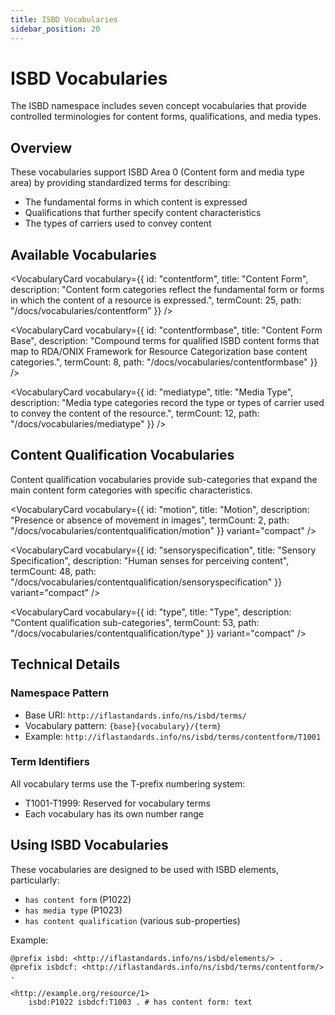 ```yaml
---
title: ISBD Vocabularies
sidebar_position: 20
---
```


# ISBD Vocabularies

The ISBD namespace includes seven concept vocabularies that provide controlled terminologies for content forms, qualifications, and media types.

## Overview

These vocabularies support ISBD Area 0 (Content form and media type area) by providing standardized terms for describing:
- The fundamental forms in which content is expressed
- Qualifications that further specify content characteristics
- The types of carriers used to convey content

## Available Vocabularies

<VocabularyCard
  vocabulary={{
    id: "contentform",
    title: "Content Form",
    description: "Content form categories reflect the fundamental form or forms in which the content of a resource is expressed.",
    termCount: 25,
    path: "/docs/vocabularies/contentform"
  }}
/>

<VocabularyCard
  vocabulary={{
    id: "contentformbase",
    title: "Content Form Base",
    description: "Compound terms for qualified ISBD content forms that map to RDA/ONIX Framework for Resource Categorization base content categories.",
    termCount: 8,
    path: "/docs/vocabularies/contentformbase"
  }}
/>

<VocabularyCard
  vocabulary={{
    id: "mediatype",
    title: "Media Type",
    description: "Media type categories record the type or types of carrier used to convey the content of the resource.",
    termCount: 12,
    path: "/docs/vocabularies/mediatype"
  }}
/>

## Content Qualification Vocabularies

<div style={{ background: '#f8f9fa', padding: '20px', borderRadius: '8px', marginTop: '32px', marginBottom: '24px' }}>
  <p style={{ margin: 0, color: '#666' }}>
    Content qualification vocabularies provide sub-categories that expand the main content form categories with specific characteristics.
  </p>
</div>

<div style={{ display: 'grid', gridTemplateColumns: 'repeat(auto-fill, minmax(280px, 1fr))', gap: '16px' }}>
  <VocabularyCard
    vocabulary={{
      id: "dimensionality",
      title: "Dimensionality",
      description: "Number of spatial dimensions in image content",
      termCount: 2,
      path: "/docs/vocabularies/contentqualification/dimensionality"
    }}
    variant="compact"
  />

  <VocabularyCard
    vocabulary={{
      id: "motion",
      title: "Motion",
      description: "Presence or absence of movement in images",
      termCount: 2,
      path: "/docs/vocabularies/contentqualification/motion"
    }}
    variant="compact"
  />

  <VocabularyCard
    vocabulary={{
      id: "sensoryspecification",
      title: "Sensory Specification",
      description: "Human senses for perceiving content",
      termCount: 48,
      path: "/docs/vocabularies/contentqualification/sensoryspecification"
    }}
    variant="compact"
  />

  <VocabularyCard
    vocabulary={{
      id: "type",
      title: "Type",
      description: "Content qualification sub-categories",
      termCount: 53,
      path: "/docs/vocabularies/contentqualification/type"
    }}
    variant="compact"
  />
</div>

## Technical Details

### Namespace Pattern
- Base URI: `http://iflastandards.info/ns/isbd/terms/`
- Vocabulary pattern: `{base}{vocabulary}/{term}`
- Example: `http://iflastandards.info/ns/isbd/terms/contentform/T1001`

### Term Identifiers
All vocabulary terms use the T-prefix numbering system:
- T1001-T1999: Reserved for vocabulary terms
- Each vocabulary has its own number range

## Using ISBD Vocabularies

These vocabularies are designed to be used with ISBD elements, particularly:
- `has content form` (P1022)
- `has media type` (P1023)
- `has content qualification` (various sub-properties)

Example:
```turtle
@prefix isbd: <http://iflastandards.info/ns/isbd/elements/> .
@prefix isbdcf: <http://iflastandards.info/ns/isbd/terms/contentform/> .

<http://example.org/resource/1>
    isbd:P1022 isbdcf:T1003 . # has content form: text
```